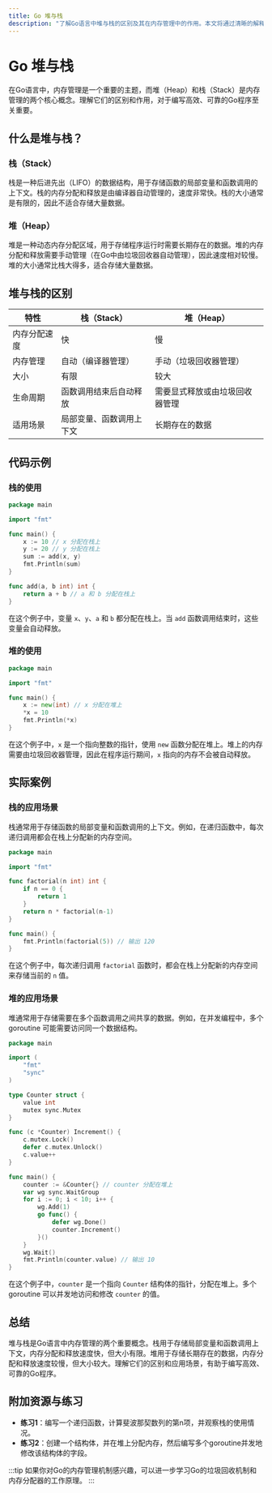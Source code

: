 ```yaml
---
title: Go 堆与栈
description: "了解Go语言中堆与栈的区别及其在内存管理中的作用。本文将通过清晰的解释、代码示例和实际案例帮助初学者掌握这一重要概念。"
---
```


# Go 堆与栈

在Go语言中，内存管理是一个重要的主题，而堆（Heap）和栈（Stack）是内存管理的两个核心概念。理解它们的区别和作用，对于编写高效、可靠的Go程序至关重要。

## 什么是堆与栈？

### 栈（Stack）

栈是一种后进先出（LIFO）的数据结构，用于存储函数的局部变量和函数调用的上下文。栈的内存分配和释放是由编译器自动管理的，速度非常快。栈的大小通常是有限的，因此不适合存储大量数据。

### 堆（Heap）

堆是一种动态内存分配区域，用于存储程序运行时需要长期存在的数据。堆的内存分配和释放需要手动管理（在Go中由垃圾回收器自动管理），因此速度相对较慢。堆的大小通常比栈大得多，适合存储大量数据。

## 堆与栈的区别

| 特性         | 栈（Stack）                     | 堆（Heap）                     |
|--------------|--------------------------------|--------------------------------|
| 内存分配速度 | 快                             | 慢                             |
| 内存管理     | 自动（编译器管理）             | 手动（垃圾回收器管理）         |
| 大小         | 有限                           | 较大                           |
| 生命周期     | 函数调用结束后自动释放         | 需要显式释放或由垃圾回收器管理 |
| 适用场景     | 局部变量、函数调用上下文       | 长期存在的数据                 |

## 代码示例

### 栈的使用

```go
package main

import "fmt"

func main() {
    x := 10 // x 分配在栈上
    y := 20 // y 分配在栈上
    sum := add(x, y)
    fmt.Println(sum)
}

func add(a, b int) int {
    return a + b // a 和 b 分配在栈上
}
```

在这个例子中，变量 `x`、`y`、`a` 和 `b` 都分配在栈上。当 `add` 函数调用结束时，这些变量会自动释放。

### 堆的使用

```go
package main

import "fmt"

func main() {
    x := new(int) // x 分配在堆上
    *x = 10
    fmt.Println(*x)
}
```

在这个例子中，`x` 是一个指向整数的指针，使用 `new` 函数分配在堆上。堆上的内存需要由垃圾回收器管理，因此在程序运行期间，`x` 指向的内存不会被自动释放。

## 实际案例

### 栈的应用场景

栈通常用于存储函数的局部变量和函数调用的上下文。例如，在递归函数中，每次递归调用都会在栈上分配新的内存空间。

```go
package main

import "fmt"

func factorial(n int) int {
    if n == 0 {
        return 1
    }
    return n * factorial(n-1)
}

func main() {
    fmt.Println(factorial(5)) // 输出 120
}
```

在这个例子中，每次递归调用 `factorial` 函数时，都会在栈上分配新的内存空间来存储当前的 `n` 值。

### 堆的应用场景

堆通常用于存储需要在多个函数调用之间共享的数据。例如，在并发编程中，多个 goroutine 可能需要访问同一个数据结构。

```go
package main

import (
    "fmt"
    "sync"
)

type Counter struct {
    value int
    mutex sync.Mutex
}

func (c *Counter) Increment() {
    c.mutex.Lock()
    defer c.mutex.Unlock()
    c.value++
}

func main() {
    counter := &Counter{} // counter 分配在堆上
    var wg sync.WaitGroup
    for i := 0; i < 10; i++ {
        wg.Add(1)
        go func() {
            defer wg.Done()
            counter.Increment()
        }()
    }
    wg.Wait()
    fmt.Println(counter.value) // 输出 10
}
```

在这个例子中，`counter` 是一个指向 `Counter` 结构体的指针，分配在堆上。多个 goroutine 可以并发地访问和修改 `counter` 的值。

## 总结

堆与栈是Go语言中内存管理的两个重要概念。栈用于存储局部变量和函数调用上下文，内存分配和释放速度快，但大小有限。堆用于存储长期存在的数据，内存分配和释放速度较慢，但大小较大。理解它们的区别和应用场景，有助于编写高效、可靠的Go程序。

## 附加资源与练习

- **练习1**：编写一个递归函数，计算斐波那契数列的第n项，并观察栈的使用情况。
- **练习2**：创建一个结构体，并在堆上分配内存，然后编写多个goroutine并发地修改该结构体的字段。

:::tip
如果你对Go的内存管理机制感兴趣，可以进一步学习Go的垃圾回收机制和内存分配器的工作原理。
:::